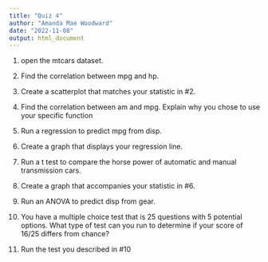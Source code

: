 ```yaml
---
title: "Quiz 4"
author: "Amanda Mae Woodward"
date: "2022-11-08"
output: html_document
---
```


1. open the mtcars dataset.

2. Find the correlation between mpg and hp.

3. Create a scatterplot that matches your statistic in #2. 

4. Find the correlation between am and mpg. Explain why you chose to use your specific function

5. Run a regression to predict mpg from disp.

6. Create a graph that displays your regression line. 

7. Run a t test to compare the horse power of automatic and manual transmission cars. 

8. Create a graph that accompanies your statistic in #6.

9. Run an ANOVA to predict disp from gear. 

10. You have a multiple choice test that is 25 questions with 5 potential options. What type of test can you run to determine if your score of 16/25 differs from chance? 

11. Run the test you described in #10
